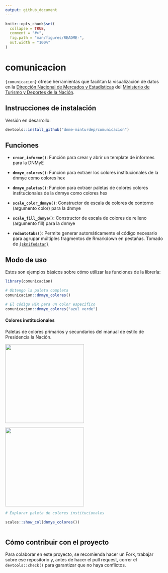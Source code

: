```yaml
---
output: github_document
---
```


<!-- README.md is generated from README.Rmd. Please edit that file -->

```r
knitr::opts_chunk$set(
  collapse = TRUE,
  comment = "#>",
  fig.path = "man/figures/README-",
  out.width = "100%"
)
```

# comunicacion

<!-- badges: start -->
<!-- badges: end -->


`{comunicacion}` ofrece herramientas que facilitan la visualización de datos en la [Dirección Nacional de Mercados y Estadísticas](https://www.yvera.tur.ar/sinta/) del [Ministerio de Turismo y Deportes de la Nación](https://www.argentina.gob.ar/turismoydeportes).



## Instrucciones de instalación

Versión en desarrollo:

``` r
devtools::install_github("dnme-minturdep/comunicacion")
```

## Funciones  

- **`crear_informe()`**: Función para crear y abrir un template de informes para la DNMyE

- **`dnmye_colores()`**: Funcion para extraer los colores institucionales de la dnmye como colores hex

- **`dnmye_paletas()`**: Funcion para extraer paletas de colores colores institucionales de la dnmye como colores hex

- **`scale_color_dnmye()`**: Constructor de escala de colores de contorno (argumento color) para la dnmye

- **`scale_fill_dnmye()`**: Constructor de escala de colores de relleno (argumento fill) para la dnmye

- **`rmdautotabs()`**: Permite generar automáticamente el código necesario para agrupar múltiples fragmentos de Rmarkdown en pestañas. Tomado de [`{sknifedatar}`](https://github.com/rafzamb/sknifedatar)

## Modo de uso

Estos son ejemplos básicos sobre cómo utilizar las funciones de la librería:


```r
library(comunicacion)

# Obtengo la paleta completa
comunicacion::dnmye_colores()

# El código HEX para un color específico 
comunicacion::dnmye_colores("azul verde")

```


#### Colores institucionales 

Paletas de colores primarios y secundarios del manual de estilo de Presidencia la Nación. 

<a><img src='man/figures/paleta_institucional_1.png' height="250" /></a>

<a><img src='man/figures/paleta_institucional_2.png' height="250" /></a>


```r

# Explorar paleta de colores institucionales

scales::show_col(dnmye_colores())



```

## Cómo contribuir con el proyecto

Para colaborar en este proyecto, se recomienda hacer un Fork, trabajar sobre ese repositorio y, antes de hacer el pull request, correr el `devtools::check()` para garantizar que no haya conflictos.



